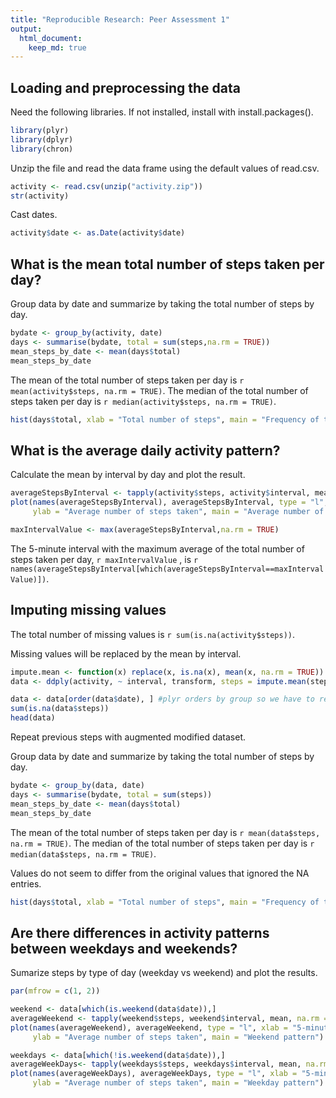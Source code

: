 ```yaml
---
title: "Reproducible Research: Peer Assessment 1"
output: 
  html_document:
    keep_md: true
---
```



## Loading and preprocessing the data

Need the following libraries. If not installed, install with install.packages().

```r
library(plyr)
library(dplyr)
library(chron)
```

Unzip the file and read the data frame using the default values of read.csv.

```r
activity <- read.csv(unzip("activity.zip"))
str(activity)
```

Cast dates.

```r
activity$date <- as.Date(activity$date)
```

## What is the mean total number of steps taken per day?

Group data by date and summarize by taking the total number of steps by day.

```r


bydate <- group_by(activity, date)
days <- summarise(bydate, total = sum(steps,na.rm = TRUE))
mean_steps_by_date <- mean(days$total)
mean_steps_by_date
```

The mean of the total number of steps taken per day is `r mean(activity$steps, na.rm = TRUE)`.
The median of the total number of steps taken per day is `r median(activity$steps, na.rm = TRUE)`.

```r
hist(days$total, xlab = "Total number of steps", main = "Frequency of total number of steps per day")
```



## What is the average daily activity pattern?

Calculate the mean by interval by day and plot the result.

```r
averageStepsByInterval <- tapply(activity$steps, activity$interval, mean, na.rm = TRUE)
plot(names(averageStepsByInterval), averageStepsByInterval, type = "l", xlab = "5-minute Interval", 
     ylab = "Average number of steps taken", main = "Average number of steps across 5-minute intervals per day")

maxIntervalValue <- max(averageStepsByInterval,na.rm = TRUE)

```

The 5-minute interval with the maximum average of the total number of steps taken per day,
`r maxIntervalValue` , is `r names(averageStepsByInterval[which(averageStepsByInterval==maxIntervalValue)])`.

## Imputing missing values

The total number of missing values is `r sum(is.na(activity$steps))`.

Missing values will be replaced by the mean by interval.

```r

impute.mean <- function(x) replace(x, is.na(x), mean(x, na.rm = TRUE))
data <- ddply(activity, ~ interval, transform, steps = impute.mean(steps))

data <- data[order(data$date), ] #plyr orders by group so we have to reorder
sum(is.na(data$steps))
head(data)
```

Repeat previous steps with augmented modified dataset.

Group data by date and summarize by taking the total number of steps by day.

```r


bydate <- group_by(data, date)
days <- summarise(bydate, total = sum(steps))
mean_steps_by_date <- mean(days$total)
mean_steps_by_date
```

The mean of the total number of steps taken per day is `r mean(data$steps, na.rm = TRUE)`.
The median of the total number of steps taken per day is `r median(data$steps, na.rm = TRUE)`.

Values do not seem to differ from the original values that ignored the NA entries.

```r
hist(days$total, xlab = "Total number of steps", main = "Frequency of total number of steps per day")
```


## Are there differences in activity patterns between weekdays and weekends?

Sumarize steps by type of day (weekday vs weekend) and plot the results.

```r
par(mfrow = c(1, 2))

weekend <- data[which(is.weekend(data$date)),]
averageWeekend <- tapply(weekend$steps, weekend$interval, mean, na.rm = TRUE)
plot(names(averageWeekend), averageWeekend, type = "l", xlab = "5-minute Interval", 
     ylab = "Average number of steps taken", main = "Weekend pattern")

weekdays <- data[which(!is.weekend(data$date)),]
averageWeekDays<- tapply(weekdays$steps, weekdays$interval, mean, na.rm = TRUE)
plot(names(averageWeekDays), averageWeekDays, type = "l", xlab = "5-minute Interval", 
     ylab = "Average number of steps taken", main = "Weekday pattern")

```

